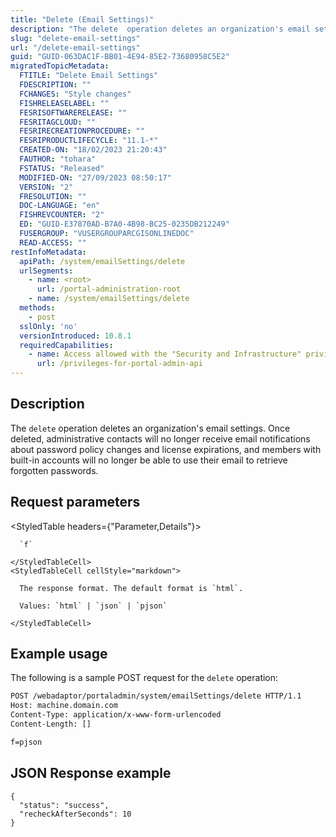 ```yaml
---
title: "Delete (Email Settings)"
description: "The delete  operation deletes an organization's email settings."
slug: "delete-email-settings"
url: "/delete-email-settings"
guid: "GUID-063DAC1F-BB01-4E94-85E2-73680958C5E2"
migratedTopicMetadata:
  FTITLE: "Delete Email Settings"
  FDESCRIPTION: ""
  FCHANGES: "Style changes"
  FISHRELEASELABEL: ""
  FESRISOFTWARERELEASE: ""
  FESRITAGCLOUD: ""
  FESRIRECREATIONPROCEDURE: ""
  FESRIPRODUCTLIFECYCLE: "11.1-*"
  CREATED-ON: "18/02/2023 21:20:43"
  FAUTHOR: "tohara"
  FSTATUS: "Released"
  MODIFIED-ON: "27/09/2023 08:50:17"
  VERSION: "2"
  FRESOLUTION: ""
  DOC-LANGUAGE: "en"
  FISHREVCOUNTER: "2"
  ED: "GUID-E37870AD-B7A0-4B98-BC25-0235DB212249"
  FUSERGROUP: "VUSERGROUPARCGISONLINEDOC"
  READ-ACCESS: ""
restInfoMetadata:
  apiPath: /system/emailSettings/delete
  urlSegments:
    - name: <root>
      url: /portal-administration-root
    - name: /system/emailSettings/delete
  methods:
    - post
  sslOnly: 'no'
  versionIntroduced: 10.8.1
  requiredCapabilities:
    - name: Access allowed with the "Security and Infrastructure" privilege
      url: /privileges-for-portal-admin-api
---
```


## Description

The `delete` operation deletes an organization's email settings. Once deleted, administrative contacts will no longer receive email notifications about password policy changes and license expirations, and members with built-in accounts will no longer be able to use their email to retrieve forgotten passwords.

##  Request parameters

<StyledTable headers={"Parameter,Details"}>
  <StyledTableRow>
    <StyledTableCell cellStyle="markdown">

      `f` 

    </StyledTableCell>
    <StyledTableCell cellStyle="markdown">

      The response format. The default format is `html`.

      Values: `html` | `json` | `pjson`

    </StyledTableCell>
  </StyledTableRow>
</StyledTable>

## Example usage

The following is a sample POST request for the `delete` operation:

```markdown
POST /webadaptor/portaladmin/system/emailSettings/delete HTTP/1.1
Host: machine.domain.com
Content-Type: application/x-www-form-urlencoded
Content-Length: []

f=pjson

``` 

## JSON Response example

```other
{
  "status": "success",
  "recheckAfterSeconds": 10
}
```